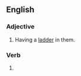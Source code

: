 ==English==

===Adjective===
{{en-adj}}

# {{lb|en|of tights, stockings, etc}} Having a [[ladder]] in them.

===Verb===
{{head|en|verb form}}

# {{en-past of|ladder}}